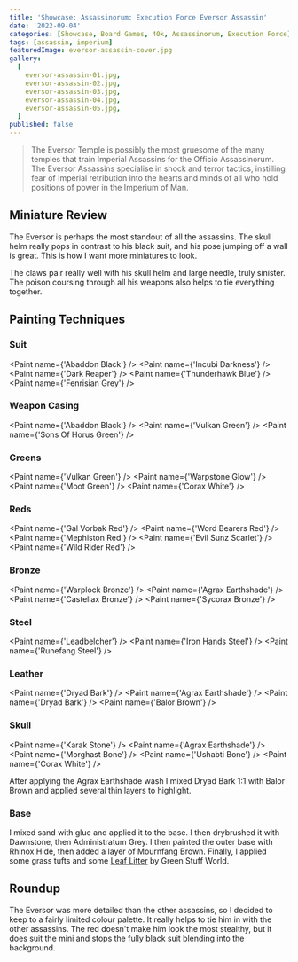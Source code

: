 ```yaml
---
title: 'Showcase: Assassinorum: Execution Force Eversor Assassin'
date: '2022-09-04'
categories: [Showcase, Board Games, 40k, Assassinorum, Execution Force]
tags: [assassin, imperium]
featuredImage: eversor-assassin-cover.jpg
gallery:
  [
    eversor-assassin-01.jpg,
    eversor-assassin-02.jpg,
    eversor-assassin-03.jpg,
    eversor-assassin-04.jpg,
    eversor-assassin-05.jpg,
  ]
published: false
---
```


> The Eversor Temple is possibly the most gruesome of the many temples that train Imperial Assassins for the Officio
> Assassinorum. The Eversor Assassins specialise in shock and terror tactics, instilling fear of Imperial retribution
> into the hearts and minds of all who hold positions of power in the Imperium of Man.

## Miniature Review

The Eversor is perhaps the most standout of all the assassins. The skull helm really pops in contrast to his black suit,
and his pose jumping off a wall is great. This is how I want more miniatures to look.

The claws pair really well with his skull helm and large needle, truly sinister. The poison coursing through all his
weapons also helps to tie everything together.

## Painting Techniques

### Suit
<Paint name={'Abaddon Black'} />
<Paint name={'Incubi Darkness'} />
<Paint name={'Dark Reaper'} />
<Paint name={'Thunderhawk Blue'} />
<Paint name={'Fenrisian Grey'} />

### Weapon Casing
<Paint name={'Abaddon Black'} />
<Paint name={'Vulkan Green'} />
<Paint name={'Sons Of Horus Green'} />

### Greens
<Paint name={'Vulkan Green'} />
<Paint name={'Warpstone Glow'} />
<Paint name={'Moot Green'} />
<Paint name={'Corax White'} />

### Reds
<Paint name={'Gal Vorbak Red'} />
<Paint name={'Word Bearers Red'} />
<Paint name={'Mephiston Red'} />
<Paint name={'Evil Sunz Scarlet'} />
<Paint name={'Wild Rider Red'} />

### Bronze
<Paint name={'Warplock Bronze'} />
<Paint name={'Agrax Earthshade'} />
<Paint name={'Castellax Bronze'} />
<Paint name={'Sycorax Bronze'} />

### Steel
<Paint name={'Leadbelcher'} />
<Paint name={'Iron Hands Steel'} />
<Paint name={'Runefang Steel'} />

### Leather
<Paint name={'Dryad Bark'} />
<Paint name={'Agrax Earthshade'} />
<Paint name={'Dryad Bark'} />
<Paint name={'Balor Brown'} />

### Skull
<Paint name={'Karak Stone'} />
<Paint name={'Agrax Earthshade'} />
<Paint name={'Morghast Bone'} />
<Paint name={'Ushabti Bone'} />
<Paint name={'Corax White'} />

After applying the Agrax Earthshade wash I mixed Dryad Bark 1:1 with Balor Brown and applied several thin layers to
highlight.

### Base

I mixed sand with glue and applied it to the base. I then drybrushed it with Dawnstone, then Administratum Grey.
I then painted the outer base with Rhinox Hide, then added a layer of Mournfang Brown.
Finally, I applied some grass tufts and some
[Leaf Litter](http://www.greenstuffworld.com/en/model-leaves/277-leaf-scatter-litter-natural-leaves.html)
by Green Stuff World.

## Roundup

The Eversor was more detailed than the other assassins, so I decided to keep to a fairly limited colour palette. It
really helps to tie him in with the other assassins. The red doesn't make him look the most stealthy, but it does
suit the mini and stops the fully black suit blending into the background.